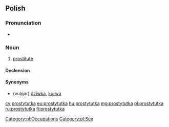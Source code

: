 ==Polish==

===Pronunciation===
* {{IPA|/prɔstɨˈtutka/|lang=pl}}

===Noun===
{{pl-noun|f}}

# [[prostitute]]

====Declension====
{{pl-decl-noun-ka|prostytut}}

====Synonyms====
* (vulgar) [[dziwka]], [[kurwa]]

[[Category:pl:Occupations]]
[[Category:pl:Sex]]

[[cy:prostytutka]]
[[eu:prostytutka]]
[[hu:prostytutka]]
[[mg:prostytutka]]
[[pl:prostytutka]]
[[ru:prostytutka]]
[[fi:prostytutka]]